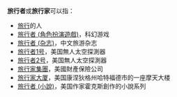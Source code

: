 '''旅行者'''或'''旅行家'''可以指：

*[[旅行|旅行]]的人
*[[旅行者_(角色扮演遊戲)|旅行者 (角色扮演遊戲)]]，科幻游戏
*[[旅行者_(杂志)|旅行者 (杂志)]]，中文旅游杂志
*[[旅行者1号|旅行者1号]]，美国無人太空探測器
*[[旅行者2号|旅行者2号]]，美国無人太空探測器
*[[旅行家集團|旅行家集團]]，美國財產保險公司
*[[旅行家大厦|旅行家大厦]]，美国康涅狄格州哈特福德市的一座摩天大楼
*[[旅行者_(小說)|旅行者 (小說)]]，美国作家霍克斯創作的小說系列

{{disambig|Cat=三字消歧義}}